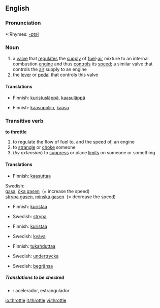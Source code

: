 {{wikipedia|dab={{PAGENAME}}}}
==English==

===Pronunciation===
*:Rhymes: [[Rhymes:English:-ɒtəl|-ɒtəl]]

===Noun===
{{wikipedia}}
{{en-noun}}

# a [[valve]] that [[regulate]]s the [[supply]] of [[fuel]]-[[air]] mixture to an internal combustion [[engine]] and thus [[control]]s its [[speed]]; a similar valve that controls the [[air]] supply to an engine
# the [[lever]] or [[pedal]] that controls this valve

====Translations====
{{trans-top|a valve}}
*Finnish: [[kuristusläppä]], [[kaasuläppä]]
{{trans-mid}}
{{trans-bottom}}

{{trans-top|the lever or pedal that controls this valve}}
*Finnish: [[kaasupoljin]], [[kaasu]]
{{trans-mid}}
{{trans-bottom}}

===Transitive verb===
{{rfc-trverb|Transitive verb}}
'''to throttle'''

# to regulate the flow of fuel to, and the speed of, an engine
# to [[strangle]] or [[choke]] someone
# (''by extension'') to [[suppress]] or place [[limit]]s on someone or something

====Translations====
{{trans-top|to regulate the flow of fuel to, and the speed of, an engine}}
*Finnish: [[kaasuttaa]]
Swedish: <br>[[gasa]], [[öka gasen]] &nbsp;(= increase the speed) <br>[[strypa gasen]], [[minska gasen]] &nbsp;(= decrease the speed)
{{trans-mid}}
{{trans-bottom}}

{{trans-top|to strangle someone}}
*Finnish: [[kuristaa]]
{{trans-mid}}
*Swedish: [[strypa]]
{{trans-bottom}}

{{trans-top|to choke someone}}
*Finnish: [[kuristaa]]
{{trans-mid}}
*Swedish: [[kväva]]
{{trans-bottom}}

{{trans-top|to suppress someone or something}}
*Finnish: [[tukahduttaa]]
{{trans-mid}}
*Swedish: [[undertrycka]]
{{trans-bottom}}

{{trans-top|to place limits on someone or something}}
*Swedish: [[begränsa]]
{{trans-mid}}
{{trans-bottom}}

=====Translations to be checked=====
{{checktrans}}
*{{ttbc|Spanish}}: acelerador, estrangulador

[[io:throttle]]
[[it:throttle]]
[[vi:throttle]]
